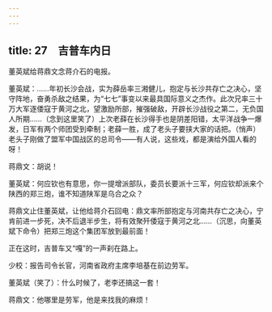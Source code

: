 ```yaml
---
---
---
```

title: 27　吉普车内日
---




董英斌给蒋鼎文念蒋介石的电报。

董英斌：……年初长沙会战，实为薛岳率三湘健儿，抱定与长沙共存亡之决心，坚守阵地，奋勇杀敌之结果，为“七七”事变以来最具国际意义之杰作。此次兄率三十万大军逐倭寇于黄河之北，望激励所部，摧强破敌，开辟长沙战役之第二，无负国人所期……（念到这里笑了）上次老薛在长沙得手也是阴差阳错，太平洋战争一爆发，日军有两个师团受到牵制；老薛一胜，成了老头子要挟大家的话把。（悄声）老头子刚做了盟军中国战区的总司令——有人说，这些戏，都是演给外国人看的呀！

蒋鼎文：胡说！

董英斌：何应钦也有意思，你一提增派部队，委员长要派十三军，何应钦却派来个陕西的郑三炮，谁不知道陕军是乌合之众？

蒋鼎文止住董英斌，让他给蒋介石回电：鼎文率所部抱定与河南共存亡之决心，宁肯前进一步死，决不后退半步生，将有效聚歼倭寇于黄河之北……（沉思，向董英斌下命令）把郑三炮这个集团军放到最前面！

正在这时，吉普车又“嘎”的一声刹在路上。

少校：报告司令长官，河南省政府主席李培基在前边劳军。

董英斌（笑了）：什么时候了，老李还搞这一套！

蒋鼎文：他哪里是劳军，他是来找我的麻烦！